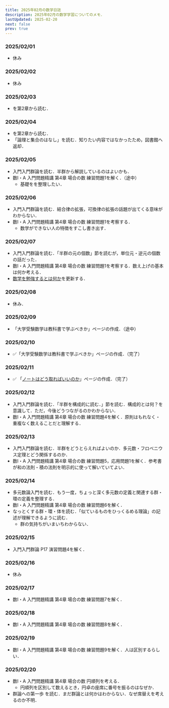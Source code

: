 ```yaml
---
title: 2025年02月の数学日誌
description: 2025年02月の数学学習についてのメモ．
lastUpdated: 2025-02-20
next: false
prev: true
---
```


### 2025/02/01
- 休み

### 2025/02/02
- 休み

### 2025/02/03
- <BookUnderstandingGroupsRingsAndFields />を第2章から読む．

### 2025/02/04
- <BookUnderstandingGroupsRingsAndFields />を第2章から読む．
- 「論理と集合のはなし」を読む．知りたい内容ではなかったため，図書館へ返却．

### 2025/02/05
- 入門入門群論を読む．半群から解説しているのはよいかも．
- 数Ⅰ・A 入門問題精講 第4章 場合の数 練習問題1を解く．（途中）
  - 基礎をを整理したい．

### 2025/02/06
- 入門入門群論を読む．結合律の拡張，可換律の拡張の話題が出てくる意味がわからない．
- 数Ⅰ・A 入門問題精講 第4章 場合の数 練習問題1を考察する．
  - 数学ができない人の特徴をすこし書き出す．

### 2025/02/07
- 入門入門群論を読む．「半群の元の個数」節を読むが，単位元・逆元の個数の話だった．
- 数Ⅰ・A 入門問題精講 第4章 場合の数 練習問題1を考察する．数え上げの基本は何か考える．
- [数学を勉強するとは何か](/other/0001_how_to_study_math/)を更新する．

### 2025/02/08
- 休み．

### 2025/02/09
- 「大学受験数学は教科書で学ぶべきか」ページの作成．（途中）

### 2025/02/10
- :white_check_mark:「大学受験数学は教科書で学ぶべきか」ページの作成．（完了）

### 2025/02/11
- :white_check_mark: 「[ノートはどう取ればいいのか](/other/0010_tips_for_taking_notes/)」ページの作成．（完了）

### 2025/02/12
- 入門入門群論を読む．「半群を構成的に読む．」節を読む．構成的とは何？を意識して．ただ，今後どうつながるのかわからない．
- 数Ⅰ・A 入門問題精講 第4章 場合の数 練習問題4を解く．原則はもれなく・重複なく数えることだと理解する．

### 2025/02/13
- 入門入門群論を読む．半群をどうとらえればよいのか．多元数・フロベニウス定理とどう関係するのか．
- 数Ⅰ・A 入門問題精講 第4章 場合の数 練習問題5，応用問題1を解く．参考書が和の法則・積の法則を明示的に使って解いていてよい．

### 2025/02/14
- 多元数論入門を読む．もう一度，ちょっと深く多元数の定義と関連する群・環の定義を整理する．
- 数Ⅰ・A 入門問題精講 第4章 場合の数 練習問題6を解く．
- なっとくする群・環・体を読む．「似ているものをひっくるめる理論」の記述が理解できるように読む．
  - 群の気持ちがいまいちわからない．

### 2025/02/15
- 入門入門群論 P17 演習問題4を解く． 

### 2025/02/16
- 休み

### 2025/02/17
- 数Ⅰ・A 入門問題精講 第4章 場合の数 練習問題7を解く．

### 2025/02/18
- 数Ⅰ・A 入門問題精講 第4章 場合の数 練習問題8を解く．

### 2025/02/19
- 数Ⅰ・A 入門問題精講 第4章 場合の数 練習問題9を解く．人は区別するらしい．

### 2025/02/20
- 数Ⅰ・A 入門問題精講 第4章 場合の数 円順列を考える．
  - 円順列を区別して数えるとき，円卓の座席に番号を振るのはなぜか．
- 群論への第一歩 を読む．まだ群論とは何かはわからない．なぜ席替えを考えるのか不明． 